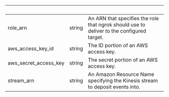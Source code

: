 
| &nbsp;                | &nbsp; | &nbsp;                                                                                    |
| --------------------- | ------ | ----------------------------------------------------------------------------------------- |
| role_arn              | string | An ARN that specifies the role that ngrok should use to deliver to the configured target. |
| aws_access_key_id     | string | The ID portion of an AWS access key.                                                      |
| aws_secret_access_key | string | The secret portion of an AWS access key.                                                  |
| stream_arn            | string | An Amazon Resource Name specifying the Kinesis stream to deposit events into.             |
